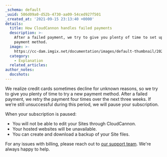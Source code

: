 ```yaml
---
_schema: default
_uuid: 586d09a0-d52b-4730-aa09-54ced927f501
_created_at: '2021-09-15 23:13:40 +0000'
details:
  title: How CloudCannon handles failed payments
  description: >-
    After a failed payment, we try to give you plenty of time to set up a new
    payment method.
  image: >-
    https://cc-dam.imgix.net/documentation/images/default-thumbnail/2023-Q4/CloudCannon-Documentation-Thumbnail.png
  category:
    - Explanation
  related_articles:
author_notes:
  docshots:
---
```

We realize credit cards sometimes decline for unknown reasons, so we try to give you plenty of time to try a new payment method. After a failed payment, we retry the payment four times over the next three weeks. If we’re still unsuccessful during this period, we will pause your subscription.

When your subscription is paused:

* You will not be able to edit your Sites through CloudCannon.
* Your hosted websites will be unavailable.
* You can create and download a backup of your Site files.

For any issues with billing, please reach out to [our support team](https://cloudcannon.com/contact/). We're always happy to help.